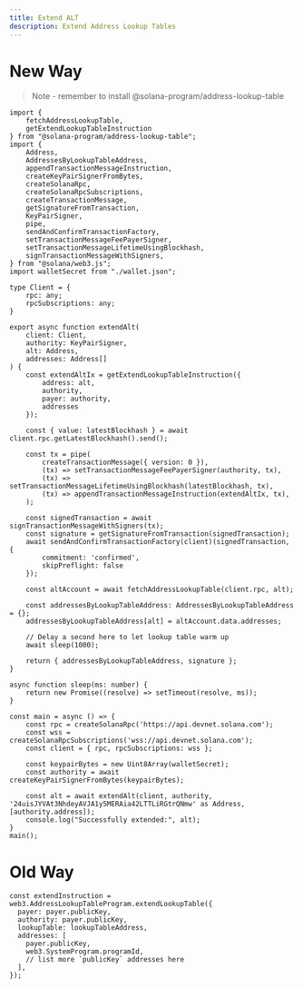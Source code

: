```yaml
---
title: Extend ALT
description: Extend Address Lookup Tables
---
```


# New Way

> Note - remember to install @solana-program/address-lookup-table

```tsx
import {
    fetchAddressLookupTable,
    getExtendLookupTableInstruction
} from "@solana-program/address-lookup-table";
import {
    Address,
    AddressesByLookupTableAddress,
    appendTransactionMessageInstruction,
    createKeyPairSignerFromBytes,
    createSolanaRpc,
    createSolanaRpcSubscriptions,
    createTransactionMessage,
    getSignatureFromTransaction,
    KeyPairSigner,
    pipe,
    sendAndConfirmTransactionFactory,
    setTransactionMessageFeePayerSigner,
    setTransactionMessageLifetimeUsingBlockhash,
    signTransactionMessageWithSigners,
} from "@solana/web3.js";
import walletSecret from "./wallet.json";

type Client = {
    rpc: any;
    rpcSubscriptions: any;
}

export async function extendAlt(
    client: Client,
    authority: KeyPairSigner,
    alt: Address,
    addresses: Address[]
) {
    const extendAltIx = getExtendLookupTableInstruction({
        address: alt,
        authority,
        payer: authority,
        addresses
    });

    const { value: latestBlockhash } = await client.rpc.getLatestBlockhash().send();

    const tx = pipe(
        createTransactionMessage({ version: 0 }),
        (tx) => setTransactionMessageFeePayerSigner(authority, tx),
        (tx) => setTransactionMessageLifetimeUsingBlockhash(latestBlockhash, tx),
        (tx) => appendTransactionMessageInstruction(extendAltIx, tx),
    );

    const signedTransaction = await signTransactionMessageWithSigners(tx);
    const signature = getSignatureFromTransaction(signedTransaction);
    await sendAndConfirmTransactionFactory(client)(signedTransaction, {
        commitment: 'confirmed',
        skipPreflight: false
    });

    const altAccount = await fetchAddressLookupTable(client.rpc, alt);

    const addressesByLookupTableAddress: AddressesByLookupTableAddress = {};
    addressesByLookupTableAddress[alt] = altAccount.data.addresses;

    // Delay a second here to let lookup table warm up
    await sleep(1000);

    return { addressesByLookupTableAddress, signature };
}

async function sleep(ms: number) {
    return new Promise((resolve) => setTimeout(resolve, ms));
}

const main = async () => {
    const rpc = createSolanaRpc('https://api.devnet.solana.com');
    const wss = createSolanaRpcSubscriptions('wss://api.devnet.solana.com');
    const client = { rpc, rpcSubscriptions: wss };

    const keypairBytes = new Uint8Array(walletSecret);
    const authority = await createKeyPairSignerFromBytes(keypairBytes);

    const alt = await extendAlt(client, authority, '24uisJYVAt3NhdeyAVJA1y5MERAia42LTTLiRGtrQNmw' as Address, [authority.address]);
    console.log("Successfully extended:", alt);
}
main();

```

# Old Way

```tsx
const extendInstruction = web3.AddressLookupTableProgram.extendLookupTable({
  payer: payer.publicKey,
  authority: payer.publicKey,
  lookupTable: lookupTableAddress,
  addresses: [
    payer.publicKey,
    web3.SystemProgram.programId,
    // list more `publicKey` addresses here
  ],
});

```
